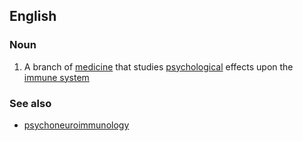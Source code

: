 ==English==

===Noun===
{{en-noun|-}}

# {{context|medicine|lang=en}} A branch of [[medicine]] that studies [[psychological]] effects upon the [[immune system]]

===See also===
*[[psychoneuroimmunology]]